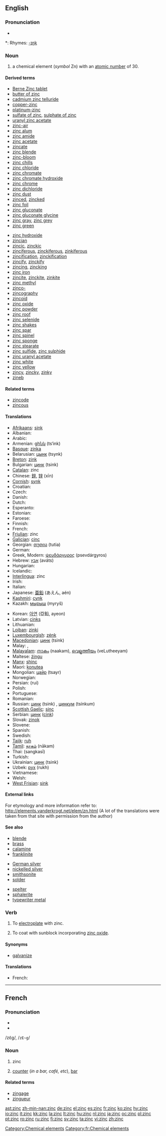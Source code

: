 ==English==
{{elements|Zn|copper|Cu|gallium|Ga}}

===Pronunciation===
* {{audio|en-us-zinc.ogg|Audio (US)}}

*: Rhymes: [[Rhymes:English:-ɪŋk|-ɪŋk]]

===Noun===
{{en-noun|-}}
{{wikipedia}}

# a chemical element (''symbol'' Zn) with an [[atomic number]] of 30.

====Derived terms====
{{top2}}
* [[w:Berne Zinc tablet|Berne Zinc tablet]]
* [[butter of zinc]]
* [[cadmium zinc telluride]]
* [[copper-zinc]]
* [[platinum-zinc]]
* [[sulfate of zinc]], [[sulphate of zinc]]
* [[uranyl zinc acetate]]
* [[zinc-air]]
* [[zinc alum]]
* [[zinc amide]]
* [[zinc acetate]]
* [[zincate]]
* [[zinc blende]]
* [[zinc-bloom]]
* [[zinc chills]]
* [[zinc chloride]]
* [[zinc chromate]]
* [[zinc chromate hydroxide]]
* [[zinc chrome]]
* [[zinc dichloride]]
* [[zinc dust]]
* [[zinced]], [[zincked]]
* [[zinc foil]]
* [[zinc gluconate]]
* [[zinc gluconate glycine]]
* [[zinc gray]], [[zinc grey]]
* [[zinc green]]
{{mid2}}
* [[zinc hydroxide]]
* [[zincian]]
* [[zincic]], [[zinckic]]
* [[zinciferous]], [[zinckiferous]], [[zinkiferous]]
* [[zincification]], [[zinckification]]
* [[zincify]], [[zinckify]]
* [[zincing]], [[zincking]]
* [[zinc iron]]
* [[zincite]], [[zinckite]], [[zinkite]]
* [[zinc methyl]]
* [[zinco-]]
* [[zincography]]
* [[zincoid]]
* [[zinc oxide]]
* [[zinc powder]]
* [[zinc roof]]
* [[zinc selenide]]
* [[zinc shakes]]
* [[zinc spar]]
* [[zinc spinel]]
* [[zinc sponge]]
* [[zinc stearate]]
* [[zinc sulfide]], [[zinc sulphide]]
* [[zinc uranyl acetate]]
* [[zinc white]]
* [[zinc yellow]]
* [[zincy]], [[zincky]], [[zinky]]
* [[zineb]]
{{bottom}}

====Related terms====
* [[zincode]]
* [[zincous]]

====Translations====
{{trans-top|Element}}
* [[Afrikaans]]: [[sink#Afrikaans|sink]]
* Albanian: {{t-|sq|zink|xs=Albanian}}
* Arabic: {{Arab|[[خارصين]]}} {{unicode|(kharaʂí:n)}} {{m}}
* Armenian: [[ցինկ]] (ts‘ink)
* [[Basque]]: [[zinka]]
* Belarusian: [[цынк]] (tsynk) {{m}}
* [[Breton]]: [[zink]] {{m}}
* Bulgarian: [[цинк]] (tsink) {{m}}
* [[Catalan]]: zinc
* Chinese: [[鋅]], [[锌]] (xīn)
* [[Cornish]]: [[synk]]
* Croatian: {{t-|hr|cink}}
* Czech: {{t+|cs|zinek|m}}
* Danish: {{t-|da|zink}}
* Dutch: {{t+|nl|zink|n}}
* Esperanto: {{t-|eo|zinko|xs=Esperanto}}
* Estonian: {{t-|et|tsink}}
* Faroese: {{t-|fo|sink|xs=Faroese}}
* Finnish: {{t+|fi|sinkki}}
* French: {{t+|fr|zinc|m}}
* [[Friulian]]: zinc
* [[Galician]]: [[cinc]]
* Georgian: [[თუთია]] (tutia)
* German: {{t+|de|Zink|n}}
* Greek, Modern: [[ψευδάργυρος]] (psevdárgyros) {{m}}
* Hebrew: [[אבץ]] (aváts)
* Hungarian: {{t+|hu|cink}}
* Icelandic: {{t+|is|sink}}
* [[Interlingua]]: zinc
* Irish: {{t-|ga|sinc|xs=Irish}}
* Italian: {{t+|it|zinco|m}}
* Japanese: [[亜鉛]] (あえん, aén)
* [[Kashmiri]]: [[cynk]]
* Kazakh: [[мырыш]] (myryš)
{{trans-mid}}
* Korean: [[아연]] (亞鉛, ayeon)
* Latvian: [[cinks]]
* Lithuanian: {{t+|lt|cinkas|xs=Lithuanian}}
* [[Lojban]]: [[zinki]]
* [[Luxembourgish]]: [[zénk]]
* [[Macedonian]]: [[цинк]] (tsink) {{m}}
* Malay: {{t-|ms|zink|xs=Malay}}, {{t-|ms|seng|xs=Malay}}
* [[Malayalam]]: [[നാകം]] (naakam), [[വെളുത്തീയം]] (veLutheeyam)
* Maltese: [[żingu]] {{m}}
* [[Manx]]: [[shinc]] {{g|Manx}}
* Maori: [[konutea]]
* Mongolian: [[цайр]] (tsayr)
* Norwegian: {{t+|no|sink}}
* Persian: {{fa-Arab|[[روی]]}} (rui)
* Polish: {{t+|pl|cynk|m}}
* Portuguese: {{t+|pt|zinco|m}}
* Romanian: {{t+|ro|zinc|n}}
* Russian: [[цинк]] (tsink) {{m}}, [[цинкум]] (tsínkum) {{m}}
* [[Scottish Gaelic]]: [[sinc]]
* Serbian: [[цинк]] ([[cink]]) {{m}}
* Slovak: [[zinok]]
* Slovene: {{t+|sl|cink}}
* Spanish: {{t+|es|zinc|m}}
* Swedish: {{t+|sv|zink}}
* [[Tajik]]: [[ruh]]
* [[Tamil]]: [[நாகம்]] (nākam)
* Thai: {{Thai|[[สังกะสี]]}} (sangkasī)
* Turkish: {{t+|tr|çinko}}
* Ukrainian: [[цинк]] (tsink) {{m}}
* Uzbek: [[рух]] (rukh)
* Vietnamese: {{t+|vi|kẽm|xs=Vietnamese}}
* Welsh: {{t-|cy|zinc|xs=Welsh}}
* [[West Frisian]]: [[sink#West Frisian|sink]] {{n}}
{{trans-bottom}}

====External links====
For etymology and more information refer to:
http://elements.vanderkrogt.net/elem/zn.html
(A lot of the translations were taken from that site with permission from the author)

====See also====
{{top3}}
* [[blende]]
* [[brass]]
* [[calamine]]
* [[franklinite]]
{{mid3}}
* [[German silver]]
* [[nickelled silver]]
* [[smithsonite]]
* [[solder]]
{{mid3}}
* [[spelter]]
* [[sphalerite]]
* [[typewriter metal]]
{{bottom}}

===Verb===
{{en-verb|zincs|'''[[zincing]]''', '''[[zinking]]''' or '''[[zincking]]'''|'''[[zinced]]''', '''[[zinked]]''' or '''[[zincked]]'''}}

# {{rare}} To [[electroplate]] with zinc.
# {{rare}} To coat with sunblock incorporating [[zinc oxide]].

====Synonyms====
* {{italbrac-colon|electroplate with zinc}} [[galvanize]]

====Translations====
* French: {{t+|fr|zinguer}}

----

==French==

===Pronunciation===
* {{audio|Fr-zinc.ogg|audio}}
* {{audio|en-us-zinc.ogg|Audio (US)}}

/zɛ̃ɡ/, /<tt>zE~g</tt>/

===Noun===
{{fr-noun|m}}

# zinc
# {{informal|lang=fr}} [[counter]] (''in a bar, café, etc''), [[bar]]

====Related terms====
* [[zingage]]
* [[zingueur]]

[[Category:Chemical elements]]
[[Category:fr:Chemical elements]]

[[ast:zinc]]
[[zh-min-nan:zinc]]
[[de:zinc]]
[[el:zinc]]
[[es:zinc]]
[[fr:zinc]]
[[ko:zinc]]
[[hy:zinc]]
[[io:zinc]]
[[it:zinc]]
[[kk:zinc]]
[[la:zinc]]
[[lt:zinc]]
[[hu:zinc]]
[[nl:zinc]]
[[ja:zinc]]
[[oc:zinc]]
[[pl:zinc]]
[[pt:zinc]]
[[ro:zinc]]
[[ru:zinc]]
[[fi:zinc]]
[[sv:zinc]]
[[ta:zinc]]
[[vi:zinc]]
[[zh:zinc]]